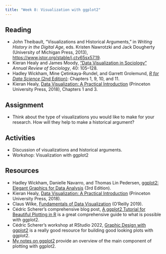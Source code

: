 ```yaml
---
title: "Week 8: Visualization with ggplot2"
---
```



## Reading
- John Theibault, “Visualizations and Historical Arguments,” in *Writing History in the Digital Age*, eds. Kristen Nawrotzki and Jack Dougherty (University of Michigan Press, 2013), <https://www.jstor.org/stable/j.ctv65sx57.19>.
- Kieran Healy and James Moody, [“Data Visualization in Sociology”](http://kieranhealy.org/files/papers/data-visualization.pdf) *Annual Review of Sociology*, 40: 105–128.
- Hadley Wickham, Mine Çetinkaya-Rundel, and Garrett Grolemund, [*R for Data Science* (2nd Edition)](https://r4ds.hadley.nz): Chapters 1, 9, 10, and  11.
- Kieran Healy, [Data Visualization: A Practical Introduction](https://socviz.co) (Princeton University Press, 2018), Chapters 1 and 3.

## Assignment
- Think about the type of visualizations you would like to make for your research. How will they help to make a historical argument?

## Activities
- Discussion of visualizations and historical arguments.
- Workshop: Visualization with ggplot2

## Resources
- Hadley Wickham, Danielle Navarro, and Thomas Lin Pedersen, [ggplot2: Elegant Graphics for Data Analysis](https://ggplot2-book.org) (3rd Edition).
- Kieran Healy, [Data Visualization: A Practical Introduction](https://socviz.co) (Princeton University Press, 2018).
- Claus Wilke, [Fundamentals of Data Visualization](https://clauswilke.com/dataviz/) (O'Reilly 2019).
- Cédric Scherer's comprehensive blog post, [A ggplot2 Tutorial for Beautiful Plotting in R](https://www.cedricscherer.com/2019/08/05/a-ggplot2-tutorial-for-beautiful-plotting-in-r/) is a great comprehensive guide to what is possible with ggplot2.
- Cédric Scherer's workshop at RStudio 2022, [Graphic Design with ggplot2](https://rstudio-conf-2022.github.io/ggplot2-graphic-design/) is a really good resource for building good looking plots with ggplot2.
- [My notes on ggplot2](https://jessesadler.github.io/notes-tidyverse/) provide an overview of the main component of plotting with ggplot2.
